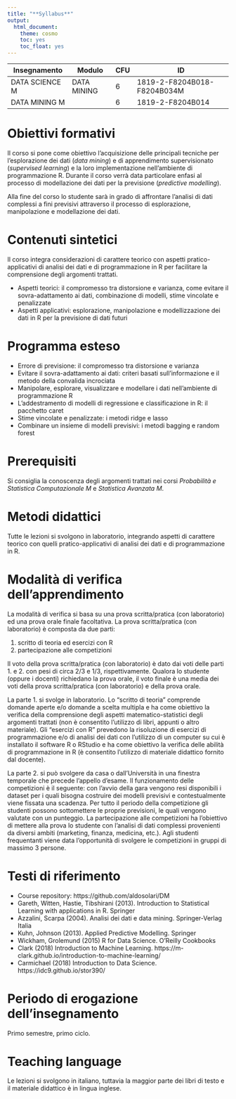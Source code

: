 ```yaml
---
title: "**Syllabus**"
output:
  html_document:
    theme: cosmo
    toc: yes
    toc_float: yes
---
```


| Insegnamento | Modulo | CFU | ID |
|----|--------|--------|--------------|
| DATA SCIENCE M | DATA MINING | 6 | 1819-2-F8204B018-F8204B034M |
| DATA MINING M  | | 6 |1819-2-F8204B014 |

# **Obiettivi formativi**

Il corso si pone come obiettivo l'acquisizione delle principali tecniche per l'esplorazione dei dati (*data mining*) e di apprendimento supervisionato (*supervised learning*) e la loro implementazione nell’ambiente di programmazione R. Durante il corso verrà data particolare enfasi al processo di modellazione dei dati per la previsione (*predictive modelling*).

Alla fine del corso lo studente sarà in grado di affrontare l'analisi di dati complessi a fini previsivi attraverso il processo di esplorazione, manipolazione e modellazione dei dati.

# **Contenuti sintetici**

Il corso integra considerazioni di carattere teorico con aspetti pratico-applicativi di analisi dei dati e di programmazione in R per facilitare la comprensione degli argomenti trattati.

* Aspetti teorici: il compromesso tra distorsione e varianza, come evitare il sovra-adattamento ai dati, combinazione di modelli, stime vincolate e penalizzate
* Aspetti applicativi: esplorazione, manipolazione e modellizzazione dei dati in R per la previsione di dati futuri

# **Programma esteso**

* Errore di previsione: il compromesso tra distorsione e varianza
* Evitare il sovra-adattamento ai dati: criteri basati sull'informazione e il metodo della convalida incrociata
* Manipolare, esplorare, visualizzare e modellare i dati nell'ambiente di programmazione R
* L'addestramento di modelli di regressione e classificazione in R: il pacchetto caret
* Stime vincolate e penalizzate: i metodi ridge e lasso
* Combinare un insieme di modelli previsivi: i metodi bagging e random forest


# **Prerequisiti** 

Si consiglia la conoscenza degli argomenti trattati nei corsi *Probabilità e Statistica Computazionale M* e *Statistica Avanzata M*.

# **Metodi didattici**

Tutte le lezioni si svolgono in laboratorio, integrando aspetti di carattere teorico con quelli pratico-applicativi di analisi dei dati e di programmazione in R.

# **Modalità di verifica dell'apprendimento**

La modalità di verifica si basa su una prova scritta/pratica (con laboratorio) ed una prova orale finale facoltativa. La prova scritta/pratica (con laboratorio) è composta da due parti:

1. scritto di teoria ed esercizi con R
2. partecipazione alle competizioni

Il voto della prova scritta/pratica (con laboratorio) è dato dai voti delle parti 1. e 2. con pesi di circa 2/3 e 1/3, rispettivamente. Qualora lo studente (oppure i docenti) richiedano la prova orale, il voto finale è una media dei voti della prova scritta/pratica (con laboratorio) e della prova orale.

La parte 1. si svolge in laboratorio. Lo "scritto di teoria" comprende domande aperte e/o domande a scelta multipla e ha come obiettivo la verifica della comprensione degli aspetti matematico-statistici degli argomenti trattati (non è consentito l'utilizzo di libri, appunti o altro materiale). Gli "esercizi con R" prevedono la risoluzione di esercizi di programmazione e/o di analisi dei dati con l'utilizzo di un computer su cui è installato il software R o RStudio e ha come obiettivo la verifica delle abilità di programmazione in R (è consentito l'utilizzo di materiale didattico fornito dal docente). 

La parte 2. si può svolgere da casa o dall'Università in una finestra temporale che precede l'appello d'esame. Il funzionamento delle competizioni è il seguente: con l'avvio della gara vengono resi disponibili i dataset per i quali bisogna costruire dei modelli previsivi e contestualmente viene fissata una scadenza. Per tutto il periodo della competizione gli studenti possono sottomettere le proprie previsioni, le quali vengono valutate con un punteggio.  La partecipazione alle competizioni ha l'obiettivo di mettere alla prova lo studente con l'analisi di dati complessi provenienti da diversi ambiti (marketing, finanza, medicina, etc.). Agli studenti frequentanti viene data l'opportunità di svolgere le competizioni in gruppi di massimo 3 persone.


# **Testi di riferimento**

* Course repository: https://github.com/aldosolari/DM
* Gareth, Witten, Hastie, Tibshirani (2013). Introduction to Statistical Learning with applications in R. Springer
* Azzalini, Scarpa (2004). Analisi dei dati e data mining. Springer-Verlag Italia
* Kuhn, Johnson (2013). Applied Predictive Modelling. Springer
* Wickham, Grolemund (2015) R for Data Science. O'Reilly Cookbooks
* Clark (2018) Introduction to Machine Learning. https://m-clark.github.io/introduction-to-machine-learning/
* Carmichael (2018) Introduction to Data Science. https://idc9.github.io/stor390/

# **Periodo di erogazione dell’insegnamento**

Primo semestre, primo ciclo.

# **Teaching language**

Le lezioni si svolgono in italiano, tuttavia la maggior parte dei libri di testo e il materiale didattico è in lingua inglese.